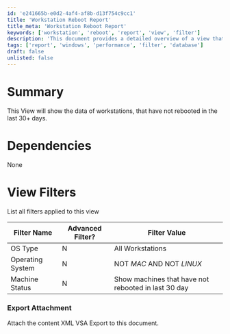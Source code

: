 ```yaml
---
id: 'e241665b-e0d2-4af4-af8b-d13f754c9cc1'
title: 'Workstation Reboot Report'
title_meta: 'Workstation Reboot Report'
keywords: ['workstation', 'reboot', 'report', 'view', 'filter']
description: 'This document provides a detailed overview of a view that displays workstations that have not rebooted in the last 30+ days. It includes information on dependencies, applied filters, and an export attachment for further analysis.'
tags: ['report', 'windows', 'performance', 'filter', 'database']
draft: false
unlisted: false
---
```

# Summary

This View will show the data of workstations, that have not rebooted in the last 30+ days.

# Dependencies

None

# View Filters

List all filters applied to this view

| Filter Name         | Advanced Filter? | Filter Value                                        |
|---------------------|------------------|-----------------------------------------------------|
| OS Type             | N                | All Workstations                                    |
| Operating System     | N                | NOT *MAC* AND NOT *LINUX*                          |
| Machine Status      | N                | Show machines that have not rebooted in last 30 day |

### Export Attachment

Attach the content XML VSA Export to this document.











